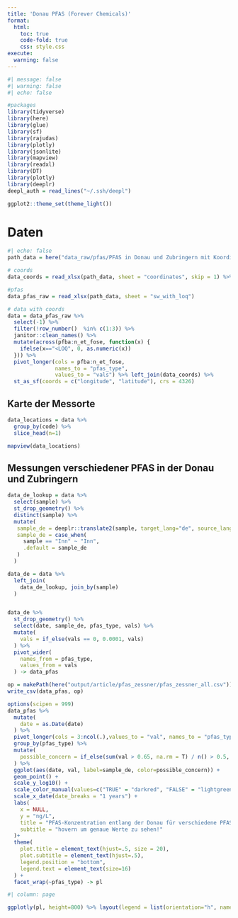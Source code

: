 ```yaml
---
title: 'Donau PFAS (Forever Chemicals)'
format:
  html:
    toc: true
    code-fold: true
    css: style.css
execute:
  warning: false
---
```


```r
#| message: false
#| warning: false
#| echo: false

#packages
library(tidyverse)
library(here)
library(glue)
library(sf)
library(rajudas)
library(plotly)
library(jsonlite)
library(mapview)
library(readxl)
library(DT)
library(plotly)
library(deeplr)
deepl_auth = read_lines("~/.ssh/deepl")

ggplot2::theme_set(theme_light())
```



# Daten
```r
#| echo: false
path_data = here("data_raw/pfas/PFAS in Donau und Zubringern mit Koordinaten.xlsx")

# coords
data_coords = read_xlsx(path_data, sheet = "coordinates", skip = 1) %>% janitor::clean_names()

#pfas
data_pfas_raw = read_xlsx(path_data, sheet = "sw_with_loq")

# data with coords
data = data_pfas_raw %>%
  select(-1) %>%
  filter(!row_number()  %in% c(1:3)) %>%
  janitor::clean_names() %>% 
  mutate(across(pfba:n_et_fose, function(x) {
    ifelse(x=="<LOQ", 0, as.numeric(x))
  })) %>% 
  pivot_longer(cols = pfba:n_et_fose,
               names_to = "pfas_type",
               values_to = "vals") %>% left_join(data_coords) %>%
  st_as_sf(coords = c("longitude", "latitude"), crs = 4326)
```

## Karte der Messorte

```r
data_locations = data %>% 
  group_by(code) %>% 
  slice_head(n=1)

mapview(data_locations) 
```

## Messungen verschiedener PFAS in der Donau und Zubringern

```r
data_de_lookup = data %>%
  select(sample) %>%
  st_drop_geometry() %>%
  distinct(sample) %>%
  mutate(
   sample_de = deeplr::translate2(sample, target_lang="de", source_lang="en", auth_key = deepl_auth),
   sample_de = case_when(
     sample == "Inn" ~ "Inn",
     .default = sample_de
   )
  )

data_de = data %>%
  left_join(
    data_de_lookup, join_by(sample)
  )


data_de %>%
  st_drop_geometry() %>%
  select(date, sample_de, pfas_type, vals) %>%
  mutate(
    vals = if_else(vals == 0, 0.0001, vals)
  ) %>%
  pivot_wider(
    names_from = pfas_type,
    values_from = vals
  ) -> data_pfas

op = makePath(here("output/article/pfas_zessner/pfas_zessner_all.csv"))
write_csv(data_pfas, op)

options(scipen = 999)
data_pfas %>%
  mutate(
    date = as.Date(date)
  ) %>% 
  pivot_longer(cols = 3:ncol(.),values_to = "val", names_to = "pfas_type") %>%
  group_by(pfas_type) %>% 
  mutate(
    possible_concern = if_else(sum(val > 0.65, na.rm = T) / n() > 0.5, T, F)
  ) %>% 
  ggplot(aes(date, val, label=sample_de, color=possible_concern)) +
  geom_point() +
  scale_y_log10() +
  scale_color_manual(values=c("TRUE" = "darkred", "FALSE" = "lightgreen"), labels=c("TRUE" = "besorgniserregend?", "FALSE" = "nicht besorgniserregend?!"), name=NULL) +
  scale_x_date(date_breaks = "1 years") +
  labs(
    x = NULL,
    y = "ng/L",
    title = "PFAS-Konzentration entlang der Donau für verschiedene PFAS-Typen",
    subtitle = "hovern um genaue Werte zu sehen!"
  )+
  theme(
    plot.title = element_text(hjust=.5, size = 20),
    plot.subtitle = element_text(hjust=.5),
    legend.position = "bottom",
    legend.text = element_text(size=16)
  ) +
  facet_wrap(~pfas_type) -> pl
```

```r
#| column: page

ggplotly(pl, height=800) %>% layout(legend = list(orientation="h", name="name", title=list(text="Possible concern?")))
```

